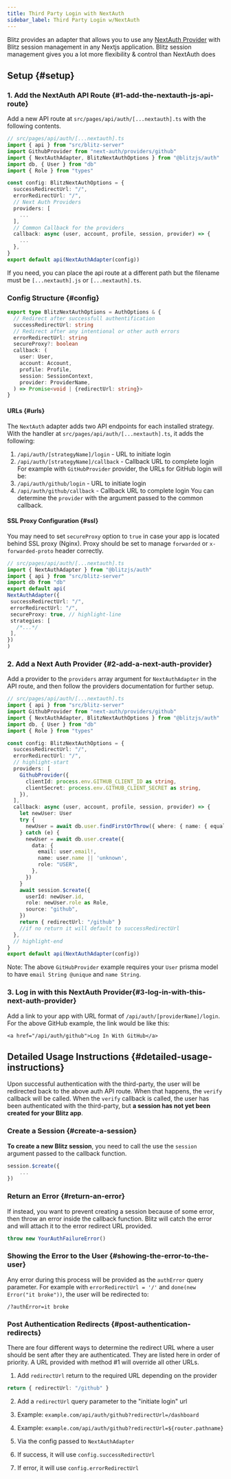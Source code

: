 ```yaml
---
title: Third Party Login with NextAuth
sidebar_label: Third Party Login w/NextAuth
---
```


Blitz provides an adapter that allows you to use any [NextAuth Provider](https://next-auth.js.org/providers/) with Blitz session management in any Nextjs application.
Blitz session management gives you a lot more flexibility & control than NextAuth does

## Setup {#setup}

### 1. Add the NextAuth API Route {#1-add-the-nextauth-js-api-route}

Add a new API route at `src/pages/api/auth/[...nextauth].ts` with the
following contents.

```ts
// src/pages/api/auth/[...nextauth].ts
import { api } from "src/blitz-server"
import GithubProvider from "next-auth/providers/github"
import { NextAuthAdapter, BlitzNextAuthOptions } from "@blitzjs/auth"
import db, { User } from "db"
import { Role } from "types"

const config: BlitzNextAuthOptions = {
  successRedirectUrl: "/",
  errorRedirectUrl: "/",
  // Next Auth Providers
  providers: [
    ...
  ],
  // Common Callback for the providers
  callback: async (user, account, profile, session, provider) => {
    ...
  },
}
export default api(NextAuthAdapter(config))
```

If you need, you can place the api route at a different path but the
filename must be `[...nextauth].js` or `[...nextauth].ts`.

### Config Structure {#config}

```ts
export type BlitzNextAuthOptions = AuthOptions & {
  // Redirect after successfull authentification
  successRedirectUrl: string
  // Redirect after any intentional or other auth errors
  errorRedirectUrl: string
  secureProxy?: boolean
  callback: (
    user: User,
    account: Account,
    profile: Profile,
    session: SessionContext,
    provider: ProviderName,
  ) => Promise<void | {redirectUrl: string}>
}
```

#### URLs {#urls}

The `NextAuth` adapter adds two API endpoints for each installed
strategy.
With the handler at `src/pages/api/auth/[...nextauth].ts`, it adds the
following:

1. `/api/auth/[strategyName]/login` - URL to initiate login
2. `/api/auth/[strategyName]/callback` - Callback URL to complete login
  For example with `GitHubProvider` provider, the URLs for GitHub login will
  be:
3. `/api/auth/github/login` - URL to initiate login
4. `/api/auth/github/callback` - Callback URL to complete login
  You can determine the `provider` with the argument passed to the common callback.
  
#### SSL Proxy Configuration {#ssl}
  
You may need to set `secureProxy` option to `true` in case your app is
located behind SSL proxy (Nginx). Proxy should be set to manage
`forwarded` or `x-forwarded-proto` header correctly.

```ts
// src/pages/api/auth/[...nextauth].ts
import { NextAuthAdapter } from "@blitzjs/auth"
import { api } from "src/blitz-server"
import db from "db"
export default api(
NextAuthAdapter({
 successRedirectUrl: "/",
 errorRedirectUrl: "/",
 secureProxy: true, // highlight-line
 strategies: [
   /*...*/
 ],
})
)
```

### 2. Add a Next Auth Provider {#2-add-a-next-auth-provider}

Add a provider to the `providers` array argument for `NextAuthAdapter` in
the API route, and then follow the providers documentation for further setup.

```ts
// src/pages/api/auth/[...nextauth].ts
import { api } from "src/blitz-server"
import GithubProvider from "next-auth/providers/github"
import { NextAuthAdapter, BlitzNextAuthOptions } from "@blitzjs/auth"
import db, { User } from "db"
import { Role } from "types"

const config: BlitzNextAuthOptions = {
  successRedirectUrl: "/",
  errorRedirectUrl: "/",
  // highlight-start
  providers: [
    GithubProvider({
      clientId: process.env.GITHUB_CLIENT_ID as string,
      clientSecret: process.env.GITHUB_CLIENT_SECRET as string,
    }),
  ],
  callback: async (user, account, profile, session, provider) => {
    let newUser: User
    try {
      newUser = await db.user.findFirstOrThrow({ where: { name: { equals: user.name } } })
    } catch (e) {
      newUser = await db.user.create({
        data: {
          email: user.email!,
          name: user.name || 'unknown',
          role: "USER",
        },
      })
    }
    await session.$create({
      userId: newUser.id,
      role: newUser.role as Role,
      source: "github",
    })
    return { redirectUrl: "/github" } 
    //if no return it will default to successRedirectUrl
  },
  // highlight-end
}
export default api(NextAuthAdapter(config))
```

Note: The above `GitHubProvider` example requires your `User` prisma
model to have `email String @unique` and `name String`.

### 3. Log in with this NextAuth Provider{#3-log-in-with-this-next-auth-provider}

Add a link to your app with URL format of `/api/auth/[providerName]/login`.
For the above GitHub example, the link would be like this:

```tsx
<a href="/api/auth/github">Log In With GitHub</a>
```

## Detailed Usage Instructions {#detailed-usage-instructions}

Upon successful authentication with the third-party, the user will be
redirected back to the above auth API route. When that happens, the
`verify` callback will be called.
When the `verify` callback is called, the user has been authenticated with
the third-party, but **a session has not yet been created for your Blitz
app**.

### Create a Session {#create-a-session}

**To create a new Blitz session**, you need to call the use the `session` argument passed to the callback function.

```ts
session.$create({
    ...
})
```

### Return an Error {#return-an-error}

If instead, you want to prevent creating a session because of some error, then throw an error inside the callback function. Blitz will catch the error and will attach it to the error redirect URL provided.

```ts
throw new YourAuthFailureError() 
```

### Showing the Error to the User {#showing-the-error-to-the-user}

Any error during this process will be provided as the `authError` query
parameter.
For example with `errorRedirectUrl = '/'` and
`done(new Error("it broke"))`, the user will be redirected to:

```
/?authError=it broke
```

### Post Authentication Redirects {#post-authentication-redirects}

There are four different ways to determine the redirect URL where a user
should be sent after they are authenticated. They are listed here in order
of priority. A URL provided with method #1 will override all other URLs.

1. Add `redirectUrl` return to the required URL depending on the provider

  ```ts
  return { redirectUrl: "/github" } 
  ```


2. Add a `redirectUrl` query parameter to the "initiate login" url

  1. Example: `example.com/api/auth/github?redirectUrl=/dashboard`

  2. Example:
    `example.com/api/auth/github?redirectUrl=${router.pathname}`


3. Via the config passed to `NextAuthAdapter`

  1. If success, it will use `config.successRedirectUrl`

  2. If error, it will use `config.errorRedirectUrl`
